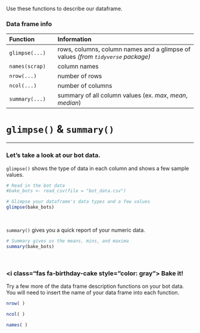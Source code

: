
Use these functions to describe our dataframe.

### Data frame info {-}

<div class="bluecode">

| Function  |  | Information                                                      |   
|:----------|--|:-----------------------------------------------------------------|
| `glimpse(...)`  |  | rows, columns, column names and a glimpse of values _(from `tidyverse` package)_   |
| `names(scrap)`  |  | column names            |  
| `nrow(...)`     |  | number of rows          |  
| `ncol(...)`     |  | number of columns       | 
| `summary(...)`  |  | summary of all column values (ex. _max_, _mean_, _median_)  | 

</div>


# `glimpse()` & `summary()`
<hr>

### Let's take a look at our bot data. {-}

`glimpse()` shows the type of data in each column and shows a few sample values.

```r
# Read in the bot data
#bake_bots <- read_csv(file = "bot_data.csv")
```

```r
# Glimpse your dataframe's data types and a few values
glimpse(bake_bots)
```

<br>

`summary()` gives you a quick report of your numeric data.

```r
# Summary gives us the means, mins, and maxima 
summary(bake_bots)
```

<br>

<div class="tip">
### <i class="fas fa-birthday-cake style="color: gray"> </i> Bake it! {-}

Try a few more of the data frame description functions on your bot data. You will need to insert the name of your data frame into each function.

```r
nrow( )

ncol( )

names( )
```

</div>

